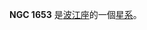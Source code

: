 {{NGCInfoBox|NGCID=NGC 1653|發現者=弗里德里希·威廉·赫歇爾|發現日期=1786年2月1日|其他編號=UGC 3153,MCG 0-13-3,ZWG 394.2|曆元=J2000.0|赤經=4時45分47.5秒
|赤緯=-2°23'34"|星座=波江座|星體=星系|星等=11.9|表面亮度=12.9|藍等=12.9}}

'''NGC 1653''' 是[[波江座|波江座]]的一個[[星系|星系]]。

{{NGCReference|1653}}
{{Catalogs|NGC=1653}}